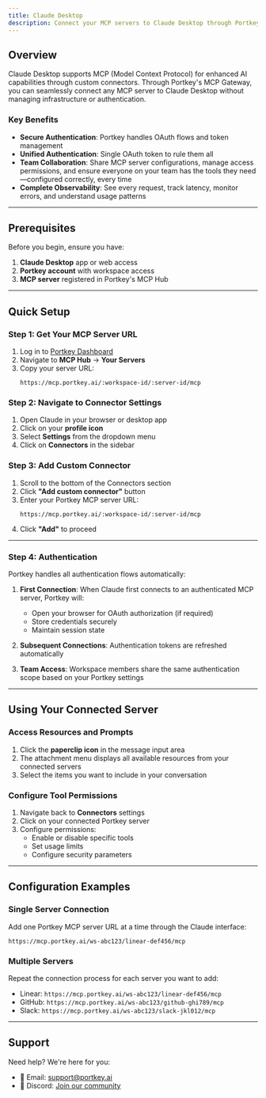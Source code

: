 ```yaml
---
title: Claude Desktop
description: Connect your MCP servers to Claude Desktop through Portkey's secure MCP gateway
---
```


## Overview

Claude Desktop supports MCP (Model Context Protocol) for enhanced AI capabilities through custom connectors. Through Portkey's MCP Gateway, you can seamlessly connect any MCP server to Claude Desktop without managing infrastructure or authentication.

### Key Benefits
- **Secure Authentication**: Portkey handles OAuth flows and token management
- **Unified Authentication**: Single OAuth token to rule them all
- **Team Collaboration**: Share MCP server configurations, manage access permissions, and ensure everyone on your team has the tools they need—configured correctly, every time
- **Complete Observability**: See every request, track latency, monitor errors, and understand usage patterns

---

## Prerequisites

Before you begin, ensure you have:

1. **Claude Desktop** app or web access
2. **Portkey account** with workspace access
3. **MCP server** registered in Portkey's MCP Hub

---

## Quick Setup

### Step 1: Get Your MCP Server URL

1. Log in to [Portkey Dashboard](https://app.portkey.ai)
2. Navigate to **MCP Hub** → **Your Servers**
3. Copy your server URL:
   ```
   https://mcp.portkey.ai/:workspace-id/:server-id/mcp
   ```

### Step 2: Navigate to Connector Settings

1. Open Claude in your browser or desktop app
2. Click on your **profile icon**
3. Select **Settings** from the dropdown menu
4. Click on **Connectors** in the sidebar

### Step 3: Add Custom Connector

1. Scroll to the bottom of the Connectors section
2. Click **"Add custom connector"** button
3. Enter your Portkey MCP server URL:
   ```
   https://mcp.portkey.ai/:workspace-id/:server-id/mcp
   ```
4. Click **"Add"** to proceed

---

### Step 4: Authentication

Portkey handles all authentication flows automatically:

1. **First Connection**: When Claude first connects to an authenticated MCP server, Portkey will:
   - Open your browser for OAuth authorization (if required)
   - Store credentials securely
   - Maintain session state

2. **Subsequent Connections**: Authentication tokens are refreshed automatically

3. **Team Access**: Workspace members share the same authentication scope based on your Portkey settings

---

## Using Your Connected Server

### Access Resources and Prompts

1. Click the **paperclip icon** in the message input area
2. The attachment menu displays all available resources from your connected servers
3. Select the items you want to include in your conversation

### Configure Tool Permissions

1. Navigate back to **Connectors** settings
2. Click on your connected Portkey server
3. Configure permissions:
   - Enable or disable specific tools
   - Set usage limits
   - Configure security parameters

---

## Configuration Examples

### Single Server Connection

Add one Portkey MCP server URL at a time through the Claude interface:
```
https://mcp.portkey.ai/ws-abc123/linear-def456/mcp
```

### Multiple Servers

Repeat the connection process for each server you want to add:
- Linear: `https://mcp.portkey.ai/ws-abc123/linear-def456/mcp`
- GitHub: `https://mcp.portkey.ai/ws-abc123/github-ghi789/mcp`
- Slack: `https://mcp.portkey.ai/ws-abc123/slack-jkl012/mcp`

---

## Support

Need help? We're here for you:

- 📧 Email: support@portkey.ai
- 💬 Discord: [Join our community](https://discord.gg/portkey)
